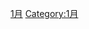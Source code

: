 {{Catnav|頁面分類|历史|事件|週期性事件|年度活動|依月份分類的年度活動}}
{{Catnav|頁面分類|自然|現象|周期性现象|週期性事件|年度活動|依月份分類的年度活動}}

[[Category:各月份年度事件|1月]]
[[Category:1月|Category:1月]]